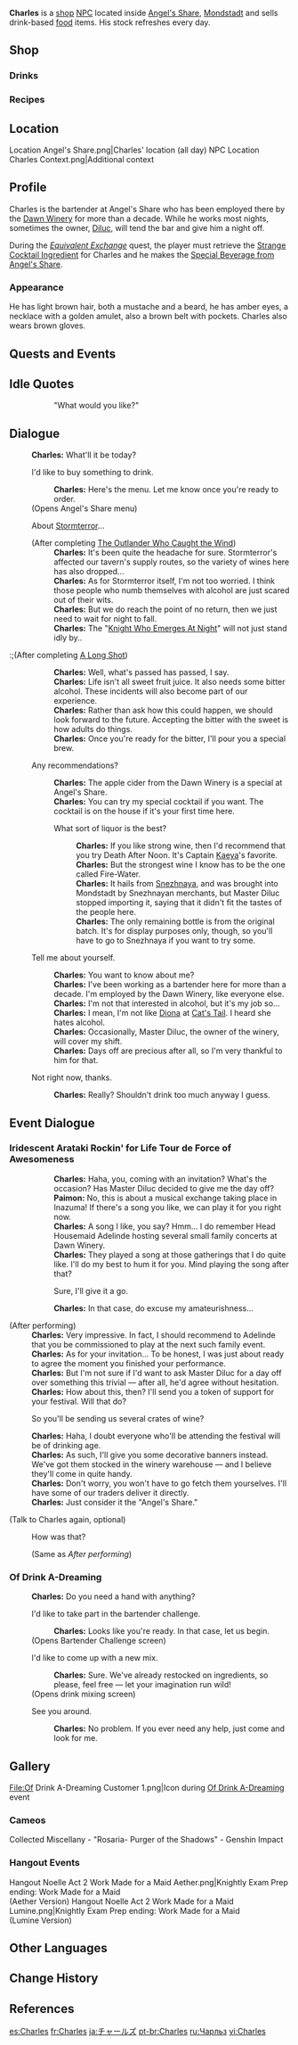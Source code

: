 {{Character Infobox
|region           = Mondstadt
|location         = Mondstadt
|image            = NPC Charles.png
|title            = Bartender
|type             = Open-World NPC
|affiliation      = Dawn Winery
|affiliation2     = Angel's Share
|voiceEN          = 
|voiceCN          = 
|voiceJP          = {{w|Yasunori Masutani|Masutani Yasunori ({{ja|増谷 康紀}})}}<ref>Aoni: [https://www.aoni.co.jp/search/masutani-yasunori.html JP VA's Profile]</ref>
}}
'''Charles''' is a [[shop]] [[NPC]] located inside [[Angel's Share]], [[Mondstadt]] and sells drink-based [[food]] items. His stock refreshes every day.

==Shop==
===Drinks===
{{Shop/Header|note=Refreshes|total=1|vendor=Charles}}
{{Shop|Wolfhook Juice|1,500|2|note=Daily|total=1}}
{{Shop|Berry & Mint Burst|1,500|2|note=Daily|total=1}}
{{Shop|Apple Cider|1,500|2|note=Daily|total=1}}
{{Shop|Sparkling Berry Juice|1,500|2|note=Daily|total=1}}
{{Shop/Footer|note=&#32;|total=12,000}}

===Recipes===
{{Shop/Header|note=Required<br>[[Adventure Rank]]|total=1|vendor=Charles}}
{{Shop|Recipe|5,000|1|note=1|specific=Recipe: Fruits of the Festival|total=1}}
{{Shop/Footer|note=&#32;|total=5,000}}

==Location==
<gallery>
Location Angel's Share.png|Charles' location (all day)
NPC Location Charles Context.png|Additional context
</gallery>

==Profile==
Charles is the bartender at Angel's Share who has been employed there by the [[Dawn Winery]] for more than a decade. While he works most nights, sometimes the owner, [[Diluc]], will tend the bar and give him a night off.

During the ''[[Equivalent Exchange]]'' quest, the player must retrieve the [[Strange Cocktail Ingredient]] for Charles and he makes the [[Special Beverage from Angel's Share]].

===Appearance===
He has light brown hair, both a mustache and a beard, he has amber eyes, a necklace with a golden amulet, also a brown belt with pockets. Charles also wears brown gloves.

==Quests and Events==
{{Quests and Events}}

==Idle Quotes==
{{Dialogue Start}}
:: {{A|VO Charles 01.ogg}} "What would you like?"
{{Dialogue End}}

==Dialogue==
{{Dialogue Start}}
:'''Charles:''' What'll it be today?
:{{DIcon|Shop}} I'd like to buy something to drink.
::'''Charles:''' Here's the menu. Let me know once you're ready to order.
:;(Opens Angel's Share menu)
:{{DIcon}} About [[Stormterror]]...
:;(After completing [[The Outlander Who Caught the Wind]])
::'''Charles:''' It's been quite the headache for sure. Stormterror's affected our tavern's supply routes, so the variety of wines here has also dropped...
::'''Charles:''' As for Stormterror itself, I'm not too worried. I think those people who numb themselves with alcohol are just scared out of their wits.
::'''Charles:''' But we do reach the point of no return, then we just need to wait for night to fall.
::'''Charles:''' The "[[Darknight Hero|Knight Who Emerges At Night]]" will not just stand idly by..

:;(After completing [[A Long Shot]])
::'''Charles:''' Well, what's passed has passed, I say.
::'''Charles:''' Life isn't all sweet fruit juice. It also needs some bitter alcohol. These incidents will also become part of our experience.
::'''Charles:''' Rather than ask how this could happen, we should look forward to the future. Accepting the bitter with the sweet is how adults do things.
::'''Charles:''' Once you're ready for the bitter, I'll pour you a special brew.
:{{DIcon}} Any recommendations?
::'''Charles:''' The apple cider from the Dawn Winery is a special at Angel's Share.
::'''Charles:''' You can try my special cocktail if you want. The cocktail is on the house if it's your first time here.
::{{DIcon}} What sort of liquor is the best?<!--might be available once unlocking something?-->
:::'''Charles:''' If you like strong wine, then I'd recommend that you try Death After Noon. It's Captain [[Kaeya]]'s favorite.
:::'''Charles:''' But the strongest wine I know has to be the one called Fire-Water.
:::'''Charles:''' It hails from [[Snezhnaya]], and was brought into Mondstadt by Snezhnayan merchants, but Master Diluc stopped importing it, saying that it didn't fit the tastes of the people here.
:::'''Charles:''' The only remaining bottle is from the original batch. It's for display purposes only, though, so you'll have to go to Snezhnaya if you want to try some.
:{{DIcon}} Tell me about yourself.
::'''Charles:''' You want to know about me?
::'''Charles:''' I've been working as a bartender here for more than a decade. I'm employed by the Dawn Winery, like everyone else.
::'''Charles:''' I'm not that interested in alcohol, but it's my job so...
::'''Charles:''' I mean, I'm not like [[Diona]] at [[Cat's Tail]]. I heard she hates alcohol.
::'''Charles:''' Occasionally, Master Diluc, the owner of the winery, will cover my shift.
::'''Charles:''' Days off are precious after all, so I'm very thankful to him for that.
:{{DIcon}} Not right now, thanks.
::'''Charles:''' Really? Shouldn't drink too much anyway I guess.
{{Dialogue End}}

==Event Dialogue==
===Iridescent Arataki Rockin' for Life Tour de Force of Awesomeness===
{{Dialogue Start}}
:{{DIcon|Music Score}} {{Color|help|We'd like to invite you to attend this music festival.}}
::'''Charles:''' Haha, you, coming with an invitation? What's the occasion? Has Master Diluc decided to give me the day off?
::'''Paimon:''' No, this is about a musical exchange taking place in Inazuma! If there's a song you like, we can play it for you right now.
::'''Charles:''' A song I like, you say? Hmm... I do remember Head Housemaid Adelinde hosting several small family concerts at Dawn Winery.
::'''Charles:''' They played a song at those gatherings that I do quite like. I'll do my best to hum it for you. Mind playing the song after that?
::{{DIcon}} Sure, I'll give it a go.
::'''Charles:''' In that case, do excuse my amateurishness...

;(After performing)
:'''Charles:''' Very impressive. In fact, I should recommend to Adelinde that you be commissioned to play at the next such family event.
:'''Charles:''' As for your invitation... To be honest, I was just about ready to agree the moment you finished your performance.
:'''Charles:''' But I'm not sure if I'd want to ask Master Diluc for a day off over something this trivial &mdash; after all, he'd agree without hesitation.
:'''Charles:''' How about this, then? I'll send you a token of support for your festival. Will that do?
:{{DIcon}} So you'll be sending us several crates of wine?
:'''Charles:''' Haha, I doubt everyone who'll be attending the festival will be of drinking age.
:'''Charles:''' As such, I'll give you some decorative banners instead. We've got them stocked in the winery warehouse &mdash; and I believe they'll come in quite handy.
:'''Charles:''' Don't worry, you won't have to go fetch them yourselves. I'll have some of our traders deliver it directly.
:'''Charles:''' Just consider it the "Angel's Share."

;(Talk to Charles again, optional)
:{{DIcon|Music Score}} How was that?
:;(Same as ''After performing'')
{{Dialogue End}}

===Of Drink A-Dreaming===
{{Dialogue Start}}
:'''Charles:''' Do you need a hand with anything?
:{{DIcon|Gear}} I'd like to take part in the bartender challenge.
::'''Charles:''' Looks like you're ready. In that case, let us begin.
:;(Opens Bartender Challenge screen)
:{{DIcon|Gear}} I'd like to come up with a new mix.
::'''Charles:''' Sure. We've already restocked on ingredients, so please, feel free &mdash; let your imagination run wild!
:;(Opens drink mixing screen)
:{{DIcon}} See you around.
::'''Charles:''' No problem. If you ever need any help, just come and look for me.
{{Dialogue End}}
<!--
==Trivia==
-->
==Gallery==
<gallery>
File:Of Drink A-Dreaming Customer 1.png|Icon during [[Of Drink A-Dreaming]] event
</gallery>

===Cameos===
<gallery>
Collected Miscellany - "Rosaria- Purger of the Shadows" - Genshin Impact
</gallery>

===Hangout Events===
<gallery>
Hangout Noelle Act 2 Work Made for a Maid Aether.png|Knightly Exam Prep ending: Work Made for a Maid<br>(Aether Version)
Hangout Noelle Act 2 Work Made for a Maid Lumine.png|Knightly Exam Prep ending: Work Made for a Maid<br>(Lumine Version)
</gallery>

==Other Languages==
{{Other Languages
|default_hidden = 1
|en      = Charles
|zhs     = 查尔斯
|zhs_rm  = Chá'ěrsī
|zht     = 查爾斯
|zht_rm  = Chá'ěrsī
|ja      = チャールズ
|ja_rm   = Chaaruzu
|ko      = 찰스
|es      = Charles
|fr      = Charles
|ru      = Чарльз
|th      = Charles
|vi      = Charles
|de      = Charles
|id      = Charles
|pt      = Charles
|tr      = Charles
|it      = Charles
}}

==Change History==
{{Change History|1.0}}

==References==
{{Reflist}}

[[es:Charles]]
[[fr:Charles]]
[[ja:チャールズ]]
[[pt-br:Charles]]
[[ru:Чарльз]]
[[vi:Charles]]